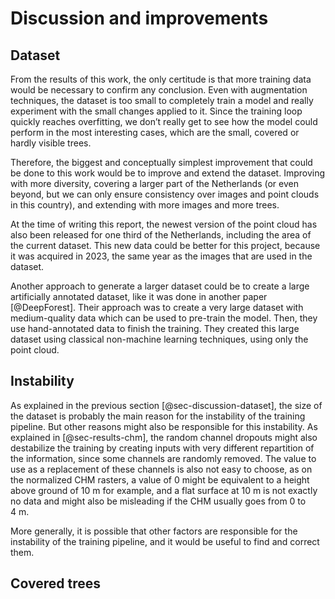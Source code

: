 # Discussion and improvements

## Dataset {#sec-discussion-dataset}

From the results of this work, the only certitude is that more training data would be necessary to confirm any conclusion. Even with augmentation techniques, the dataset is too small to completely train a model and really experiment with the small changes applied to it. Since the training loop quickly reaches overfitting, we don't really get to see how the model could perform in the most interesting cases, which are the small, covered or hardly visible trees.

Therefore, the biggest and conceptually simplest improvement that could be done to this work would be to improve and extend the dataset. Improving with more diversity, covering a larger part of the Netherlands (or even beyond, but we can only ensure consistency over images and point clouds in this country), and extending with more images and more trees.

At the time of writing this report, the newest version of the point cloud has also been released for one third of the Netherlands, including the area of the current dataset. This new data could be better for this project, because it was acquired in 2023, the same year as the images that are used in the dataset.

Another approach to generate a larger dataset could be to create a large artificially annotated dataset, like it was done in another paper [@DeepForest]. Their approach was to create a very large dataset with medium-quality data which can be used to pre-train the model. Then, they use hand-annotated data to finish the training. They created this large dataset using classical non-machine learning techniques, using only the point cloud.

## Instability

As explained in the previous section [@sec-discussion-dataset], the size of the dataset is probably the main reason for the instability of the training pipeline. But other reasons might also be responsible for this instability. As explained in [@sec-results-chm], the random channel dropouts might also destabilize the training by creating inputs with very different repartition of the information, since some channels are randomly removed. The value to use as a replacement of these channels is also not easy to choose, as on the normalized CHM rasters, a value of 0 might be equivalent to a height above ground of 10 m for example, and a flat surface at 10 m is not exactly no data and might also be misleading if the CHM usually goes from 0 to 4 m.

More generally, it is possible that other factors are responsible for the instability of the training pipeline, and it would be useful to find and correct them.

## Covered trees
